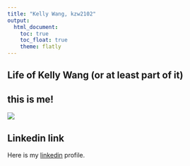 ```yaml
---
title: "Kelly Wang, kzw2102"
output: 
  html_document:
    toc: true
    toc_float: true
    theme: flatly
---
```


## Life of Kelly Wang (or at least part of it)

## this is me!
![](images/Kelly.Wang copy.JPG)

## Linkedin link

Here is my [linkedin](https://www.linkedin.com/in/kellyzwang/) profile. 